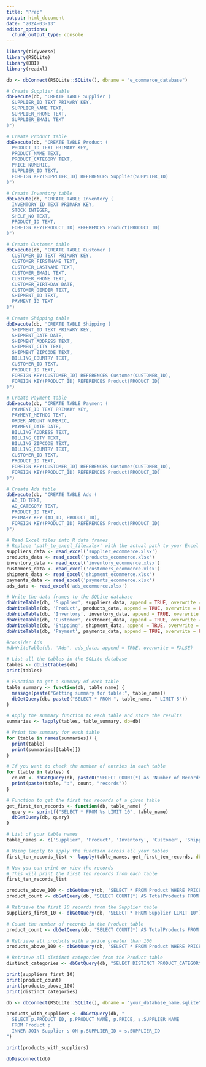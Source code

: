 ```yaml
---
title: "Prep"
output: html_document
date: "2024-03-13"
editor_options: 
  chunk_output_type: console
---
```


```r

library(tidyverse)
library(RSQLite)
library(DBI)
library(readxl)

```

```r

db <- dbConnect(RSQLite::SQLite(), dbname = "e_commerce_database")
```


```r

# Create Supplier table
dbExecute(db, "CREATE TABLE Supplier (
  SUPPLIER_ID TEXT PRIMARY KEY,
  SUPPLIER_NAME TEXT,
  SUPPLIER_PHONE TEXT,
  SUPPLIER_EMAIL TEXT
)")

# Create Product table
dbExecute(db, "CREATE TABLE Product (
  PRODUCT_ID TEXT PRIMARY KEY,
  PRODUCT_NAME TEXT,
  PRODUCT_CATEGORY TEXT,
  PRICE NUMERIC,
  SUPPLIER_ID TEXT,
  FOREIGN KEY(SUPPLIER_ID) REFERENCES Supplier(SUPPLIER_ID)
)")

# Create Inventory table
dbExecute(db, "CREATE TABLE Inventory (
  INVENTORY_ID TEXT PRIMARY KEY,
  STOCK INTEGER,
  SHELF_NO TEXT,
  PRODUCT_ID TEXT,
  FOREIGN KEY(PRODUCT_ID) REFERENCES Product(PRODUCT_ID)
)")

# Create Customer table
dbExecute(db, "CREATE TABLE Customer (
  CUSTOMER_ID TEXT PRIMARY KEY,
  CUSTOMER_FIRSTNAME TEXT,
  CUSTOMER_LASTNAME TEXT,
  CUSTOMER_EMAIL TEXT,
  CUSTOMER_PHONE TEXT,
  CUSTOMER_BIRTHDAY DATE,
  CUSTOMER_GENDER TEXT,
  SHIPMENT_ID TEXT,
  PAYMENT_ID TEXT
)")

# Create Shipping table
dbExecute(db, "CREATE TABLE Shipping (
  SHIPMENT_ID TEXT PRIMARY KEY,
  SHIPMENT_DATE DATE,
  SHIPMENT_ADDRESS TEXT,
  SHIPMENT_CITY TEXT,
  SHIPMENT_ZIPCODE TEXT,
  BILLING_COUNTRY TEXT,
  CUSTOMER_ID TEXT,
  PRODUCT_ID TEXT,
  FOREIGN KEY(CUSTOMER_ID) REFERENCES Customer(CUSTOMER_ID),
  FOREIGN KEY(PRODUCT_ID) REFERENCES Product(PRODUCT_ID)
)")

# Create Payment table
dbExecute(db, "CREATE TABLE Payment (
  PAYMENT_ID TEXT PRIMARY KEY,
  PAYMENT_METHOD TEXT,
  ORDER_AMOUNT NUMERIC,
  PAYMENT_DATE DATE,
  BILLING_ADDRESS TEXT,
  BILLING_CITY TEXT,
  BILLING_ZIPCODE TEXT,
  BILLING_COUNTRY TEXT,
  CUSTOMER_ID TEXT,
  PRODUCT_ID TEXT,
  FOREIGN KEY(CUSTOMER_ID) REFERENCES Customer(CUSTOMER_ID),
  FOREIGN KEY(PRODUCT_ID) REFERENCES Product(PRODUCT_ID)
)")

# Create Ads table
dbExecute(db, "CREATE TABLE Ads (
  AD_ID TEXT,
  AD_CATEGORY TEXT,
  PRODUCT_ID TEXT,
  PRIMARY KEY (AD_ID, PRODUCT_ID),
  FOREIGN KEY(PRODUCT_ID) REFERENCES Product(PRODUCT_ID)
)")


```

```r

# Read Excel files into R data frames
# Replace 'path_to_excel_file.xlsx' with the actual path to your Excel files
suppliers_data <- read_excel('supplier_ecommerce.xlsx')
products_data <- read_excel('products_ecommerce.xlsx')
inventory_data <- read_excel('inventory_ecommerce.xlsx')
customers_data <- read_excel('customers_ecommerce.xlsx')
shipment_data <- read_excel('shipment_ecommerce.xlsx')
payments_data <- read_excel('payments_ecommerce.xlsx')
ads_data <- read_excel('ads_ecommerce.xlsx')
```

```r
# Write the data frames to the SQLite database
dbWriteTable(db, 'Supplier', suppliers_data, append = TRUE, overwrite = FALSE)
dbWriteTable(db, 'Product', products_data, append = TRUE, overwrite = FALSE)
dbWriteTable(db, 'Inventory', inventory_data, append = TRUE, overwrite = FALSE)
dbWriteTable(db, 'Customer', customers_data, append = TRUE, overwrite = FALSE)
dbWriteTable(db, 'Shipping', shipment_data, append = TRUE, overwrite = FALSE)
dbWriteTable(db, 'Payment', payments_data, append = TRUE, overwrite = FALSE)

#consider Ads
#dbWriteTable(db, 'Ads', ads_data, append = TRUE, overwrite = FALSE)
```


```r

# List all the tables in the SQLite database
tables <- dbListTables(db)
print(tables)

# Function to get a summary of each table
table_summary <- function(db, table_name) {
  message(paste("Getting summary for table:", table_name))
  dbGetQuery(db, paste0("SELECT * FROM ", table_name, " LIMIT 5"))
}

# Apply the summary function to each table and store the results
summaries <- lapply(tables, table_summary, db=db)

# Print the summary for each table
for (table in names(summaries)) {
  print(table)
  print(summaries[[table]])
}

# If you want to check the number of entries in each table
for (table in tables) {
  count <- dbGetQuery(db, paste0("SELECT COUNT(*) as 'Number of Records' FROM ", table))
  print(paste(table, ":", count, "records"))
}

```

```r

# Function to get the first ten records of a given table
get_first_ten_records <- function(db, table_name) {
  query <- sprintf("SELECT * FROM %s LIMIT 10", table_name)
  dbGetQuery(db, query)
}

# List of your table names
table_names <- c('Supplier', 'Product', 'Inventory', 'Customer', 'Shipping', 'Payment')

# Using lapply to apply the function across all your tables
first_ten_records_list <- lapply(table_names, get_first_ten_records, db = db)

# Now you can print or view the records
# This will print the first ten records from each table
first_ten_records_list

products_above_100 <- dbGetQuery(db, "SELECT * FROM Product WHERE PRICE > 100")
product_count <- dbGetQuery(db, "SELECT COUNT(*) AS TotalProducts FROM Product")


```

```r
# Retrieve the first 10 records from the Supplier table
suppliers_first_10 <- dbGetQuery(db, "SELECT * FROM Supplier LIMIT 10")

# Count the number of records in the Product table
product_count <- dbGetQuery(db, "SELECT COUNT(*) AS TotalProducts FROM Product")

# Retrieve all products with a price greater than 100
products_above_100 <- dbGetQuery(db, "SELECT * FROM Product WHERE PRICE > 100")

# Retrieve all distinct categories from the Product table
distinct_categories <- dbGetQuery(db, "SELECT DISTINCT PRODUCT_CATEGORY FROM Product")

print(suppliers_first_10)
print(product_count)
print(products_above_100)
print(distinct_categories)

```

```r
db <- dbConnect(RSQLite::SQLite(), dbname = "your_database_name.sqlite")

products_with_suppliers <- dbGetQuery(db, "
  SELECT p.PRODUCT_ID, p.PRODUCT_NAME, p.PRICE, s.SUPPLIER_NAME 
  FROM Product p
  INNER JOIN Supplier s ON p.SUPPLIER_ID = s.SUPPLIER_ID
")

print(products_with_suppliers)
```

```r
dbDisconnect(db)
```

